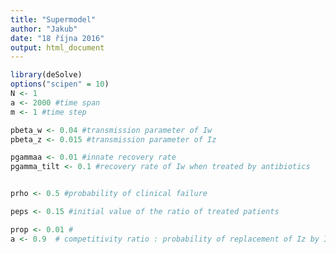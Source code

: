```yaml
---
title: "Supermodel"
author: "Jakub"
date: "18 října 2016"
output: html_document
---
```


```r
library(deSolve)
options("scipen" = 10)
N <- 1
a <- 2000 #time span
m <- 1 #time step

pbeta_w <- 0.04 #transmission parameter of Iw
pbeta_z <- 0.015 #transmission parameter of Iz

pgammaa <- 0.01 #innate recovery rate
pgamma_tilt <- 0.1 #recovery rate of Iw when treated by antibiotics


prho <- 0.5 #probability of clinical failure

peps <- 0.15 #initial value of the ratio of treated patients

prop <- 0.01 #
a <- 0.9  # competitivity ratio : probability of replacement of Iz by Iw when reinfected and not treated, (1-a) is the probability of the inverse event


```



\begin{aligned}

\frac{dS}{dt} &=- {\beta_w} \times{I_w}\times{S} - {\beta_z} \times{I_z} \times{S} + {\gamma} \times {I_z} + {\gamma}\times(1 - {\epsilon})\times{I_w} + {\gamma `} \times {\epsilon} \times {I_w} \\

\frac{dI_w}{dt} &={\beta_w} \times({I_w} + {d}\times{q}\times{I_{wz}})\times{S} + {r}\times({\beta_w} - {u}\times{\rho}\times{\epsilon}\times{I_w} - {\beta_z})\times{I_w}\times{I_z} + {d}\times{\gamma} \times {I_{wz}} - {d}\times{\beta_z} \times({I_z} + {q}\times{I_{wz}})\times{I_w} - {\gamma}\times(1 - {\epsilon})\times{I_w} - {\gamma `}\times {\epsilon} \times {I_w} -  {b}\times{\phi}\times(1-{\epsilon})\times{I_z}\\

\frac{dI_z}{dt} &={\beta_z} \times({I_z} + {d}\times{q}\times{I_{wz}})\times{S} + {u}\times{\rho}\times{\epsilon}\times{I_w} - {r}\times({\beta_w} - {\beta_z})\times{I_w}\times{I_z} + {d}\times{\gamma}\times(1 - {\epsilon})\times{I_{wz}} + {d}\times{\gamma `} \times {\epsilon} \times {I_{wz}} - {\beta_w} \times({I_w}+{d}\times{q}\times{I_{wz}})\times{I_z} - {\gamma} \times {I_z} + {b}\times{\phi}\times(1-{\epsilon})\times{I_z}\\

\frac{dI_{wz}}{dt} &={d}\times({\beta_z} \times({I_z} + {q}\times{I_{wz}})\times{I_w} + {\beta_w} \times({I_w} + {q}\times{I_{wz}})\times{I_z} - {\gamma} \times {I_{wz}} -{\gamma}\times(1 - {\epsilon})\times{I_{wz}} - {\gamma `} \times {\epsilon} \times {I_{wz}}) \\

 \end{aligned}